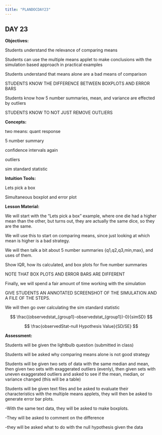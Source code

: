 ```yaml
---
title: "PLANDOCDAY23"
---
```


## DAY 23

**Objectives:**

Students understand the relevance of comparing means

Students can use the multiple means applet to make conclusions with the simulation based approach in practical examples

Students understand that means alone are a bad means of comparison

STUDENTS KNOW THE DIFFERENCE BETWEEN BOXPLOTS AND ERROR BARS

Students know how 5 number summaries, mean, and variance are effected by outliers

STUDENTS KNOW TO NOT JUST REMOVE OUTLIERS

**Concepts:**

two means: quant response

5 number summary

confidence intervals again

outliers

sim standard statistic

**Intuition Tools:**

Lets pick a box

Simultaneous boxplot and error plot

**Lesson Material:**

We will start with the "Lets pick a box" example, where one die had a higher mean than the other, but turns out, they are actually the same dice, so they are the same.

We will use this to start on comparing means, since just looking at which mean is higher is a bad strategy.

We will then talk a bit about 5 number summaries {q1,q2,q3,min,max}, and uses of them.

Show IQR, how its calculated, and box plots for five number summaries

NOTE THAT BOX PLOTS AND ERROR BARS ARE DIFFERENT

Finally, we will spend a fair amount of time working with the simulation

GIVE STUDENTS AN ANNOTATED SCREENSHOT OF THE SIMULATION AND A FILE OF THE STEPS.

We will then go over calculating the sim standard statistic

$$
\frac{(observedstat_{group1}-observedstat_{group1})-0}{simSD}
$$

$$
\frac{observedStat-null Hypothesis Value}{SD/SE}
$$

**Assessment:**

Students will be given the lightbulb question (submitted in class)

Students will be asked why comparing means alone is not good strategy

Students will be given two sets of data with the same median and mean, then given two sets with exaggerated outliers (evenly), then given sets with uneven exaggerated outliers and asked to see if the mean, median, or variance changed (this will be a table)

Students will be given text files and be asked to evaluate their characteristics with the multiple means applets, they will then be asked to generate error bar plots.

-With the same text data, they will be asked to make boxplots.

-They will be asked to comment on the difference

-they will be asked what to do with the null hypothesis given the data
